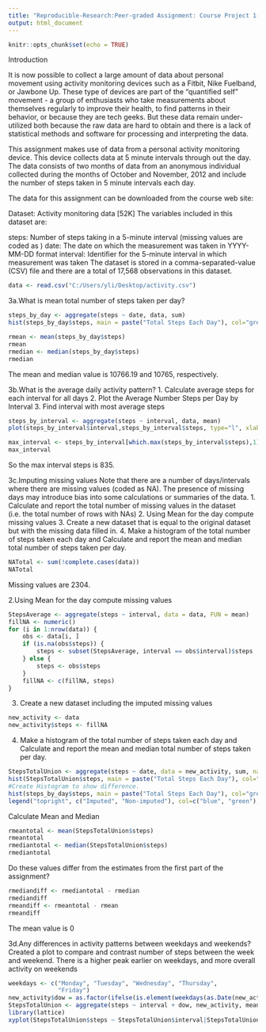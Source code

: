 ---
title: "Reproducible-Research:Peer-graded Assignment: Course Project 1-Activity"
output: html_document
---

```{r setup, include=FALSE}
knitr::opts_chunk$set(echo = TRUE)
```
Introduction

It is now possible to collect a large amount of data about personal movement using activity monitoring devices such as a Fitbit, Nike Fuelband, or Jawbone Up. These type of devices are part of the "quantified self" movement - a group of enthusiasts who take measurements about themselves regularly to improve their health, to find patterns in their behavior, or because they are tech geeks. But these data remain under-utilized both because the raw data are hard to obtain and there is a lack of statistical methods and software for processing and interpreting the data.

This assignment makes use of data from a personal activity monitoring device. This device collects data at 5 minute intervals through out the day. The data consists of two months of data from an anonymous individual collected during the months of October and November, 2012 and include the number of steps taken in 5 minute intervals each day.

The data for this assignment can be downloaded from the course web site:

Dataset: Activity monitoring data [52K]
The variables included in this dataset are:

steps: Number of steps taking in a 5-minute interval (missing values are coded as )
date: The date on which the measurement was taken in YYYY-MM-DD format
interval: Identifier for the 5-minute interval in which measurement was taken
The dataset is stored in a comma-separated-value (CSV) file and there are a total of 17,568 observations in this dataset.


```{r cars}
data <- read.csv("C:/Users/yli/Desktop/activity.csv")  
```

3a.What is mean total number of steps taken per day?

```{r}
steps_by_day <- aggregate(steps ~ date, data, sum)
hist(steps_by_day$steps, main = paste("Total Steps Each Day"), col="grey",xlab="Number of Steps")
```

```{r}
rmean <- mean(steps_by_day$steps)
rmean
rmedian <- median(steps_by_day$steps)
rmedian
```

The mean and median value is 10766.19 and 10765, respectively.


3b.What is the average daily activity pattern?
1. Calculate average steps for each interval for all days
2. Plot the Average Number Steps per Day by Interval
3. Find interval with most average steps

```{r}
steps_by_interval <- aggregate(steps ~ interval, data, mean)
plot(steps_by_interval$interval,steps_by_interval$steps, type="l", xlab="Interval", ylab="Number of Steps",main="Average Number of Steps per Day by Interval")
```


```{r}
max_interval <- steps_by_interval[which.max(steps_by_interval$steps),1]
max_interval
```

So the max interval steps is 835.

3c.Imputing missing values
Note that there are a number of days/intervals where there are missing values (coded as NA). The presence of missing days may introduce bias into some calculations or summaries of the data. 1. Calculate and report the total number of missing values in the dataset (i.e. the total number of rows with NAs) 2. Using Mean for the day compute missing values 3. Create a new dataset that is equal to the original dataset but with the missing data filled in. 4. Make a histogram of the total number of steps taken each day and Calculate and report the mean and median total number of steps taken per day.

```{r}
NATotal <- sum(!complete.cases(data))
NATotal
```

Missing values are 2304.

2.Using Mean for the day compute missing values

```{r}
StepsAverage <- aggregate(steps ~ interval, data = data, FUN = mean)
fillNA <- numeric()
for (i in 1:nrow(data)) {
    obs <- data[i, ]
    if (is.na(obs$steps)) {
        steps <- subset(StepsAverage, interval == obs$interval)$steps
    } else {
        steps <- obs$steps
    }
    fillNA <- c(fillNA, steps)
}
```

3. Create a new dataset including the imputed missing values

```{r}
new_activity <- data
new_activity$steps <- fillNA
```


4. Make a histogram of the total number of steps taken each day and Calculate and report the mean and median total number of steps taken per day.

```{r}
StepsTotalUnion <- aggregate(steps ~ date, data = new_activity, sum, na.rm = TRUE)
hist(StepsTotalUnion$steps, main = paste("Total Steps Each Day"), col="blue", xlab="Number of Steps")
#Create Histogram to show difference. 
hist(steps_by_day$steps, main = paste("Total Steps Each Day"), col="green", xlab="Number of Steps", add=T)
legend("topright", c("Imputed", "Non-imputed"), col=c("blue", "green"), lwd=10)
```


Calculate Mean and Median

```{r}
rmeantotal <- mean(StepsTotalUnion$steps)
rmeantotal
rmediantotal <- median(StepsTotalUnion$steps)
rmediantotal
```

Do these values differ from the estimates from the first part of the assignment?

```{r}
rmediandiff <- rmediantotal - rmedian
rmediandiff
rmeandiff <- rmeantotal - rmean
rmeandiff
```

The mean value is 0

3d.Any differences in activity patterns between weekdays and weekends?
Created a plot to compare and contrast number of steps between the week and weekend. There is a higher peak earlier on weekdays, and more overall activity on weekends

```{r}
weekdays <- c("Monday", "Tuesday", "Wednesday", "Thursday", 
              "Friday")
new_activity$dow = as.factor(ifelse(is.element(weekdays(as.Date(new_activity$date)),weekdays), "Weekday", "Weekend"))
StepsTotalUnion <- aggregate(steps ~ interval + dow, new_activity, mean)
library(lattice)
xyplot(StepsTotalUnion$steps ~ StepsTotalUnion$interval|StepsTotalUnion$dow, main="Average Steps per Day by Interval",xlab="Interval", ylab="Steps",layout=c(1,2), type="l")
```

